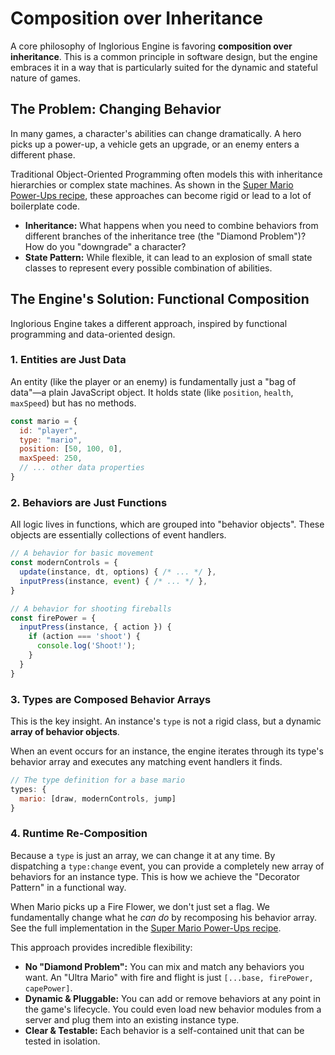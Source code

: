 
<Meta title="Engine/Core Concepts/Composition" />

# Composition over Inheritance

A core philosophy of Inglorious Engine is favoring **composition over inheritance**. This is a common principle in software design, but the engine embraces it in a way that is particularly suited for the dynamic and stateful nature of games.

## The Problem: Changing Behavior

In many games, a character's abilities can change dramatically. A hero picks up a power-up, a vehicle gets an upgrade, or an enemy enters a different phase.

Traditional Object-Oriented Programming often models this with inheritance hierarchies or complex state machines. As shown in the [Super Mario Power-Ups recipe](/docs/engine-recipes--docs#super-mario-power-ups), these approaches can become rigid or lead to a lot of boilerplate code.

-   **Inheritance:** What happens when you need to combine behaviors from different branches of the inheritance tree (the "Diamond Problem")? How do you "downgrade" a character?
-   **State Pattern:** While flexible, it can lead to an explosion of small state classes to represent every possible combination of abilities.

## The Engine's Solution: Functional Composition

Inglorious Engine takes a different approach, inspired by functional programming and data-oriented design.

### 1. Entities are Just Data

An entity (like the player or an enemy) is fundamentally just a "bag of data"—a plain JavaScript object. It holds state (like `position`, `health`, `maxSpeed`) but has no methods.

```javascript
const mario = {
  id: "player",
  type: "mario",
  position: [50, 100, 0],
  maxSpeed: 250,
  // ... other data properties
}
```

### 2. Behaviors are Just Functions

All logic lives in functions, which are grouped into "behavior objects". These objects are essentially collections of event handlers.

```javascript
// A behavior for basic movement
const modernControls = {
  update(instance, dt, options) { /* ... */ },
  inputPress(instance, event) { /* ... */ },
}

// A behavior for shooting fireballs
const firePower = {
  inputPress(instance, { action }) {
    if (action === 'shoot') {
      console.log('Shoot!');
    }
  }
}
```

### 3. Types are Composed Behavior Arrays

This is the key insight. An instance's `type` is not a rigid class, but a dynamic **array of behavior objects**.

When an event occurs for an instance, the engine iterates through its type's behavior array and executes any matching event handlers it finds.

```javascript
// The type definition for a base mario
types: {
  mario: [draw, modernControls, jump]
}
```

### 4. Runtime Re-Composition

Because a `type` is just an array, we can change it at any time. By dispatching a `type:change` event, you can provide a completely new array of behaviors for an instance type. This is how we achieve the "Decorator Pattern" in a functional way.

When Mario picks up a Fire Flower, we don't just set a flag. We fundamentally change what he *can do* by recomposing his behavior array. See the full implementation in the [Super Mario Power-Ups recipe](/docs/engine-recipes--docs#super-mario-power-ups).

This approach provides incredible flexibility:
-   **No "Diamond Problem":** You can mix and match any behaviors you want. An "Ultra Mario" with fire and flight is just `[...base, firePower, capePower]`.
-   **Dynamic & Pluggable:** You can add or remove behaviors at any point in the game's lifecycle. You could even load new behavior modules from a server and plug them into an existing instance type.
-   **Clear & Testable:** Each behavior is a self-contained unit that can be tested in isolation.